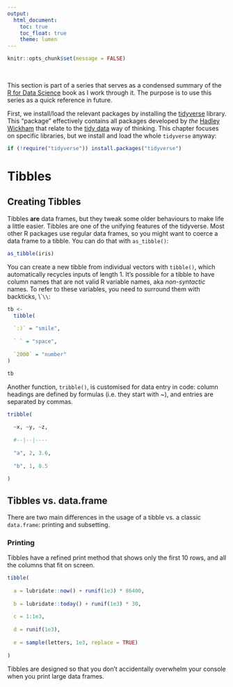 ```yaml
---
output:
  html_document:
    toc: true
    toc_float: true
    theme: lumen
---
```


```r
knitr::opts_chunk$set(message = FALSE)
```

<br>

This section is part of a series that serves as a condensed summary of the [R for Data Science](http://r4ds.had.co.nz/index.html) book as I work through it. The purpose is to use this series as a quick reference in future.

First, we install/load the relevant packages by installing the [tidyverse](https://www.tidyverse.org/) library. This "package" effectively contains all packages developed by *the* [Hadley Wickham](http://hadley.nz/) that relate to the [tidy data](https://www.jstatsoft.org/article/view/v059i10) way of thinking. This chapter focuses on specific libraries, but we install and load the whole `tidyverse` anyway:

```r
if (!require("tidyverse")) install.packages("tidyverse")
```

# Tibbles

## Creating Tibbles

Tibbles **are** data frames, but they tweak some older behaviours to make life a little easier. Tibbles are one of the unifying features of the tidyverse. Most other R packages use regular data frames, so you might want to coerce a data frame to a tibble. You can do that with `as_tibble()`:

```r
as_tibble(iris)
```

You can create a new tibble from individual vectors with `tibble()`, which automatically recycles inputs of length 1. It’s possible for a tibble to have column names that are not valid R variable names, aka *non-syntactic* names. To refer to these variables, you need to surround them with backticks, \\``\\`:

```r
tb <- 
  tibble(
    
  `:)` = "smile", 
  
  ` ` = "space",
  
  `2000` = "number"
)

tb
```


Another function, `tribble()`, is customised for data entry in code: column headings are defined by formulas (i.e. they start with ~), and entries are separated by commas.

```r
tribble(
  
  ~x, ~y, ~z,
  
  #--|--|----
  
  "a", 2, 3.6,
  
  "b", 1, 8.5
  
)
```


## Tibbles vs. data.frame

There are two main differences in the usage of a tibble vs. a classic `data.frame`: printing and subsetting.

### Printing


Tibbles have a refined print method that shows only the first 10 rows, and all the columns that fit on screen.

```r
tibble(
  
  a = lubridate::now() + runif(1e3) * 86400,
  
  b = lubridate::today() + runif(1e3) * 30,
  
  c = 1:1e3,
  
  d = runif(1e3),
  
  e = sample(letters, 1e3, replace = TRUE)
  
)
```


Tibbles are designed so that you don’t accidentally overwhelm your console when you print large data frames. 